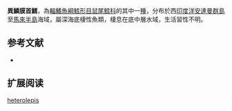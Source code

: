 {{Speciesbox
| name = 異鱗膜首鱈
| status = NE
| status_system = iucn3.1
| trend = unknow
| genus = Hymenocephalus
| species = heterolepis
| authority = [[Alcock|Alcock]], 1889
| synonyms = *''Macrurus heterolepis '',Alcock, 1889 
}}
'''異鱗膜首鱈'''，為[[輻鰭魚綱|輻鰭魚綱]][[鱈形目|鱈形目]][[鼠尾鱈科|鼠尾鱈科]]的其中一[[種|種]]，分布於西[[印度洋|印度洋]][[安達曼群島|安達曼群島]]至[[馬來半島|馬來半島]]海域，屬深海底棲性魚類，棲息在底中層水域，生活習性不明。

==参考文献==
*{{FishBase_species|genus=Hymenocephalus|species=heterolepis|year=2015|month=12}}

== 扩展阅读 ==
{{refbegin}}
{{wikispecies-inline|Hymenocephalus heterolepis|異鱗膜首鱈}}
{{refend}}
{{Taxonbar|from=Q2122107}}

[[Category:膜头鳕属|heterolepis]]


{{鱈形目小作品}}